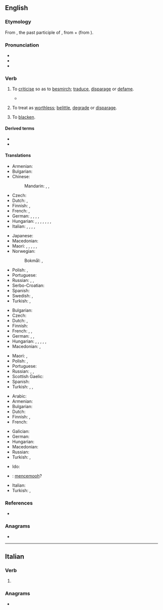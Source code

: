 ==English==
{{was wotd|2009|June|28}}

===Etymology===
From {{der|en|la|dēnigrātus}}, the past participle of {{m|la|dēnigrāre||to blacken}}, from {{m|la|dē}} + {{m|la|nigrare||to blacken}} (from {{m|la|niger||black}}).

===Pronunciation===
* {{IPA|en|/ˈdɛn.ɪ.ɡɹeɪt/}}
* {{audio|en|en-us-denigrate.ogg|Audio (US)}}
* {{audio|en|en-au-denigrate.ogg|Audio (AU)}}

===Verb===
{{en-verb}}

# {{lb|en|transitive}} To [[criticise]] so as to [[besmirch]]; [[traduce]], [[disparage]] or [[defame]].
#* {{quote-journal|en|year=1963|month=January|title=Beyond the Channel: U.S.S.R.|journal=Modern Railways|page=62|text=Although in public Soviet officials tend to '''denigrate''' the French electric locomotives imported recently, there is little doubt that lessons learnt from these engines will be incorporated in new Russian designs.}}
# {{lb|en|transitive}} To treat as [[worthless]]; [[belittle]], [[degrade]] or [[disparage]].
#: {{ux|en|You have no right to '''denigrate''' people and things that you have no personal experience with.}}
# {{lb|en|rare}} To [[blacken]]. <!-- this usage is the literal sense, yet obscure at best -->

====Derived terms====
* {{l|en|denigration}}
* {{l|en|denigratory}}

====Translations====
{{trans-top|to criticise so as to besmirch}}
* Armenian: {{t|hy|սևացնել}}
* Bulgarian: {{t+|bg|очерням}}
* Chinese:
*: Mandarin: {{t+|cmn|玷污|tr=diànwù|sc=Hani}}, {{t+|cmn|詆毀|sc=Hani}}, {{t+|cmn|诋毁|tr=dǐhuǐ|sc=Hani}}
* Czech: {{t+|cs|pošpinit}}
* Dutch: {{t+|nl|kleineren}}, {{t+|nl|denigreren}}
* Finnish: {{t+|fi|mustamaalata}}, {{t+|fi|mustata}}
* French: {{t+|fr|dénigrer}}, {{t+|fr|médire}}
* German: {{t+|de|anschwärzen}}, {{t+|de|verleumden}}, {{t+|de|verunglimpfen}}, {{t+|de|besudeln}}, {{t|de|in Verruf bringen}}
* Hungarian: {{t+|hu|gyaláz}}, {{t+|hu|becsmérel}}, {{t+|hu|rágalmaz}}, {{t+|hu|megrágalmaz}}, {{t|hu|szidalmaz}}, {{t|hu|szapul}}, {{t+|hu|befeketít}}, {{t+|hu|mocskol}}
* Italian: {{t+|it|denigrare}}, {{t+|it|criticare}}, {{t+|it|sparlare}}, {{t+|it|parlare male}}, {{t+|it|diffamare}}
{{trans-mid}}
* Japanese: {{t+|ja|侮辱|tr=ぶじょくする, bujoku suru|alt=侮辱する|sc=Jpan}}
* Macedonian: {{t|mk|оцр́нува}}
* Maori: {{t|mi|whakarōriki}}, {{t|mi|whakahahani}}, {{t|mi|whakatoihara}}, {{t|mi|whakatakē}}, {{t|mi|whakahāwea}}, {{t|mi|whakatakē}}
* Norwegian:
*: Bokmål: {{t|nb|sverte}}, {{t|nb|rakke|alt=rakke ned}}
* Polish: {{t|pl|uwłaczać}}, {{t+|pl|oczerniać}}
* Portuguese: {{t+|pt|denegrir}}
* Russian: {{t+|ru|клевета́ть}}, {{t+|ru|нагова́ривать}}, {{t+|ru|очерня́ть}}
* Serbo-Croatian: {{t+|sh|ocrniti}}
* Spanish: {{t+|es|denigrar}}
* Swedish: {{t|sv|svärta ner}}, {{t|sv|racka ned på}}
* Turkish: {{t+|tr|karalatmak}}, {{t+|tr|siyahlatmak}}
{{trans-bottom}}

{{trans-top|to treat as worthless}}
* Bulgarian: {{t+|bg|омаловажавам}}
* Czech: {{t|cs|znevažovat}}
* Dutch: {{t+|nl|kleineren}}, {{t+|nl|denigreren}}
* Finnish: {{t+|fi|vähätellä}}
* French: {{t+|fr|dénigrer}}, {{t+|fr|rabaisser}}, {{t+|fr|déprécier}}
* German: {{t+|de|verleumden}}, {{t+|de|verunglimpfen}}, {{t+|de|herabsetzen}}
* Hungarian: {{t+|hu|ócsárol}}, {{t|hu|pocskondiáz}}, {{t+|hu|lefitymál}}, {{t+|hu|lekicsinyel}}, {{t+|hu|bagatellizál}}, {{t+|hu|elbagatellizál}}
* Macedonian: {{t|mk|омаловажува}}, {{t|mk|понижува}}
{{trans-mid}}
* Maori: {{t|mi|whakatūtūā}}, {{t|mi|whakamanumanu}}
* Polish: {{t|pl|pomniejszyć}}, {{t+|pl|umniejszać}}
* Portuguese: {{t+|pt|denegrir}}
* Russian: {{t+|ru|преуменьшать|impf}}, {{t+|ru|умалять|impf}}, {{t+|ru|принижать|impf}}
* Scottish Gaelic: {{t|gd|dèan dìmeas air}}
* Spanish: {{t+|es|denigrar}}
* Turkish: {{t+|tr|aşağılamak}}, {{t+|tr|iftira etmek}}, {{t+|tr|kara çalmak}}
{{trans-bottom}}

{{trans-top|blacken}}
* Arabic: {{t|ar|سَوَّدَ}}
* Armenian: {{t|hy|սևացնել}}
* Bulgarian: {{t+|bg|почерням}}
* Dutch: {{t+|nl|zwartmaken}}
* Finnish: {{t+|fi|mustata}}, {{t|fi|pimentää}}
* French: {{t+|fr|noircir}}
{{trans-mid}}
* Galician: {{t|gl|denegrir}}
* German: {{t+|de|anschwärzen}}
* Hungarian: {{t+|hu|befeketít}}
* Macedonian: {{t|mk|оцр́нува}}
* Russian: {{t+|ru|черни́ть}}
* Turkish: {{t+|tr|karalatmak}}, {{t+|tr|siyahlatmak}}
{{trans-bottom}}

{{checktrans-top}}
* Ido: {{t+check|io|denigrar}}
* {{ttbc|id}}: [[cemooh|mencemooh]]?
{{trans-mid}}
* Italian: {{t+check|it|denigrare}}
* Turkish: {{t+check|tr|küçümsemek}}, {{t+check|tr|kötülemek}}
{{trans-bottom}}

===References===
* {{R:Lexico}}

===Anagrams===
* {{anagrams|en|a=adeeginrt|antigreed|dinergate|giant reed|gratineed|gratinéed}}

----

==Italian==

===Verb===
{{head|it|verb forms}}

# {{inflection of|it|denigrare||2|p|pres|and|imp}}

===Anagrams===
* {{l|it|gradiente}}